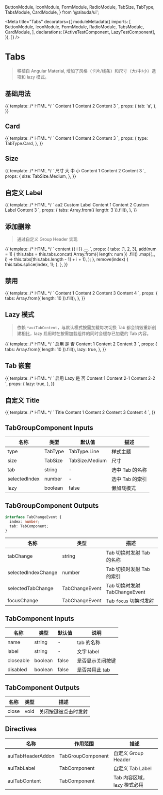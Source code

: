 

  ButtonModule,
  IconModule,
  FormModule,
  RadioModule,
  TabSize,
  TabType,
  TabsModule,
  CardModule,
} from '@alauda/ui';

<Meta
  title="Tabs"
  decorators={[
    moduleMetadata({
      imports: [
        ButtonModule,
        IconModule,
        FormModule,
        RadioModule,
        TabsModule,
        CardModule,
      ],
      declarations: [ActiveTestComponent, LazyTestComponent],
    }),
  ]}
/>

# Tabs

> 移植自 Angular Material, 增加了风格（卡片/线条）和尺寸（大/中/小）选项和 lazy 模式。

## 基础用法

<Canvas>
  <Story name="Basic" height="100px">
    {{
      template: /* HTML */ `
        <aui-tab-group [(tab)]="tab">
          <aui-tab name="a" label="Tab 0">
            <aui-card> Content 1</aui-card>
          </aui-tab>
          <aui-tab name="b" label="Tab 1">
            <aui-card> Content 2</aui-card>
          </aui-tab>
          <aui-tab name="c" label="Tab 2">
            <aui-card> Content 3</aui-card>
          </aui-tab>
        </aui-tab-group>
      `,
      props: {
        tab: 'a',
      },
    }}
  </Story>
</Canvas>

## Card

<Canvas>
  <Story name="Card" height="200px">
    {{
      template: /* HTML */ `
        <aui-tab-group [type]="type">
          <aui-tab label="Tab 0"><aui-card> Content 1 </aui-card></aui-tab>
          <aui-tab label="Tab 1"><aui-card> Content 2 </aui-card></aui-tab>
          <aui-tab label="Tab 2"><aui-card> Content 3 </aui-card></aui-tab>
        </aui-tab-group>
      `,
      props: {
        type: TabType.Card,
      },
    }}
  </Story>
</Canvas>

## Size

<Canvas>
  <Story name="Size" height="200px">
    {{
      template: /* HTML */ `
        <aui-form-item>
          <label auiFormItemLabel>尺寸</label>
          <aui-radio-group
            auiFormItemControl
            [(ngModel)]="size"
            [plain]="false"
          >
            <aui-radio-button value="large">大</aui-radio-button>
            <aui-radio-button value="medium">中</aui-radio-button>
            <aui-radio-button value="small">小</aui-radio-button>
          </aui-radio-group>
        </aui-form-item>
        <aui-tab-group [size]="size">
          <aui-tab label="Tab 0"><aui-card> Content 1 </aui-card></aui-tab>
          <aui-tab label="Tab 1"><aui-card> Content 2 </aui-card></aui-tab>
          <aui-tab label="Tab 2"><aui-card> Content 3 </aui-card></aui-tab>
        </aui-tab-group>
      `,
      props: {
        size: TabSize.Medium,
      },
    }}
  </Story>
</Canvas>

## 自定义 Label

<Canvas>
  <Story name="CustomLabel" height="200px">
    {{
      template: /* HTML */ `<aui-tab-group>
        <ng-container *auiTabTitle>aa2</ng-container>
        <aui-tab>
          <ng-container *auiTabLabel>
            <aui-icon icon="sun"></aui-icon>
            Custom Label
          </ng-container>
          <aui-card> Content 1 </aui-card>
        </aui-tab>
        <aui-tab label="Tab 1"><aui-card>Content 2</aui-card></aui-tab>
        <aui-tab>
          <ng-container *auiTabLabel>
            <aui-icon icon="moon"></aui-icon>
            Custom Label
          </ng-container>
          <aui-card> Content 3 </aui-card>
        </aui-tab>
      </aui-tab-group>`,
      props: {
        tabs: Array.from({ length: 3 }).fill(),
      },
    }}
  </Story>
</Canvas>

## 添加删除

> 通过自定义 Group Header 实现

<Canvas>
  <Story name="Editable" height="100px">
    {{
      template: /* HTML */ `
        <aui-tab-group>
          <aui-tab
            *ngFor="let tab of tabs; index as i; count as len"
            [closeable]="len > 1"
            [label]="'tab' + tab"
            (close)="remove(i)"
          >
            <aui-card> content {{ i }} </aui-card>
          </aui-tab>
          <button
            *auiTabHeaderAddon
            aui-button="primary"
            (click)="add()"
            size="small"
            [square]="true"
          >
            <aui-icon icon="plus"></aui-icon>
          </button>
        </aui-tab-group>
      `,
      props: {
        tabs: [1, 2, 3],
        add(num = 1) {
          this.tabs = this.tabs.concat(
            Array.from({ length: num })
              .fill()
              .map((_, i) => this.tabs[this.tabs.length - 1] + i + 1),
          );
        },
        remove(index) {
          this.tabs.splice(index, 1);
        },
      },
    }}
  </Story>
</Canvas>

## 禁用

<Canvas>
  <Story name="Disabled" height="100px">
    {{
      template: /* HTML */ `
        <aui-tab-group>
          <aui-tab label="Tab 0"> <aui-card> Content 1 </aui-card> </aui-tab>
          <aui-tab label="Tab 1" [disabled]="true"
            ><aui-card> Content 2 </aui-card></aui-tab
          >
          <aui-tab label="Tab 2"><aui-card> Content 3 </aui-card></aui-tab>
          <aui-tab label="Tab 3" [disabled]="true"
            ><aui-card> Content 4 </aui-card></aui-tab
          >
        </aui-tab-group>
      `,
      props: {
        tabs: Array.from({ length: 10 }).fill(),
      },
    }}
  </Story>
</Canvas>

## Lazy 模式

> 依赖 `*auiTabContent`，与默认模式按需加载每次切换 Tab 都会销毁重新创建相比，lazy 启用时在按需加载组件的同时会缓存已加载的 Tab 内容。

<Canvas>
  <Story name="Lazy" height="150px">
    {{
      template: /* HTML */ `
        <aui-form-item>
          <label auiFormItemLabel>启用</label>
          <aui-radio-group
            auiFormItemControl
            [(ngModel)]="lazy"
            [plain]="false"
          >
            <aui-radio-button [value]="true">是</aui-radio-button>
            <aui-radio-button [value]="false">否</aui-radio-button>
          </aui-radio-group>
        </aui-form-item>
        <aui-tab-group [lazy]="lazy">
          <aui-tab label="Tab 1">
            <tabs-lazy-test *auiTabContent
              ><aui-card> Content 1 </aui-card></tabs-lazy-test
            >
          </aui-tab>
          <aui-tab label="Tab 2">
            <tabs-lazy-test *auiTabContent
              ><aui-card> Content 2 </aui-card></tabs-lazy-test
            >
          </aui-tab>
          <aui-tab label="Tab 3">
            <tabs-lazy-test *auiTabContent
              ><aui-card> Content 3 </aui-card></tabs-lazy-test
            >
          </aui-tab>
        </aui-tab-group>
      `,
      props: {
        tabs: Array.from({ length: 10 }).fill(),
        lazy: true,
      },
    }}
  </Story>
</Canvas>

## Tab 嵌套

<Canvas>
  <Story name="Nest" height="100px">
    {{
      template: /* HTML */ ` <aui-form-item>
          <label auiFormItemLabel>启用 Lazy</label>
          <aui-radio-group
            auiFormItemControl
            [(ngModel)]="lazy"
            [plain]="false"
          >
            <aui-radio-button [value]="true">是</aui-radio-button>
            <aui-radio-button [value]="false">否</aui-radio-button>
          </aui-radio-group>
        </aui-form-item>
        <aui-tab-group [lazy]="lazy">
          <aui-tab label="Tab 1">
            <tabs-active-test *auiTabContent
              ><aui-card>Content 1</aui-card></tabs-active-test
            >
          </aui-tab>
          <aui-tab label="Tab 2">
            <tabs-active-test *auiTabContent>
              <aui-tab-group [lazy]="true">
                <aui-tab label="Tab 2-1">
                  <tabs-active-test *auiTabContent>
                    <aui-card> Content 2-1 </aui-card>
                  </tabs-active-test>
                </aui-tab>
                <aui-tab label="Tab 2-2">
                  <tabs-active-test *auiTabContent>
                    <aui-card> Content 2-2 </aui-card>
                  </tabs-active-test>
                </aui-tab>
              </aui-tab-group>
            </tabs-active-test>
          </aui-tab>
        </aui-tab-group>`,
      props: {
        lazy: true,
      },
    }}
  </Story>
</Canvas>

## 自定义 Title

<Canvas>
  <Story name="Title" height="100px">
    {{
      template: /* HTML */ `
        <aui-tab-group size="large">
          <ng-container *auiTabTitle>Title</ng-container>
          <aui-tab label="Tab 0"> <aui-card> Content 1 </aui-card> </aui-tab>
          <aui-tab label="Tab 1"><aui-card> Content 2 </aui-card></aui-tab>
          <aui-tab label="Tab 2"><aui-card> Content 3 </aui-card></aui-tab>
          <aui-tab label="Tab 3"><aui-card> Content 4 </aui-card></aui-tab>
        </aui-tab-group>
      `,
    }}
  </Story>
</Canvas>

## TabGroupComponent Inputs

| 名称          | 类型    | 默认值         | 描述            |
| ------------- | ------- | -------------- | --------------- |
| type          | TabType | TabType.Line   | 样式主题        |
| size          | TabSize | TabSize.Medium | 尺寸            |
| tab           | string  | -              | 选中 Tab 的名称 |
| selectedIndex | number  | -              | 选中 Tab 的索引 |
| lazy          | boolean | false          | 懒加载模式      |

## TabGroupComponent Outputs

```ts
interface TabChangeEvent {
  index: number;
  tab: TabComponent;
}
```

| 名称                | 类型           | 描述                          |
| ------------------- | -------------- | ----------------------------- |
| tabChange           | string         | Tab 切换时发射 Tab 的名称     |
| selectedIndexChange | number         | Tab 切换时发射 Tab 的索引     |
| selectedTabChange   | TabChangeEvent | Tab 切换时发射 TabChangeEvent |
| focusChange         | TabChangeEvent | Tab `focus` 切换时发射        |

## TabComponent Inputs

| 名称      | 类型    | 默认值 | 说明             |
| --------- | ------- | ------ | ---------------- |
| name      | string  | -      | tab 的名称       |
| label     | string  | -      | 文字 label       |
| closeable | boolean | false  | 是否显示关闭按键 |
| disabled  | boolean | false  | 是否禁用此 tab   |

## TabComponent Outputs

| 名称  | 类型 | 描述                 |
| ----- | ---- | -------------------- |
| close | void | 关闭按键被点击时发射 |

## Directives

| 名称              | 作用范围          | 描述                        |
| ----------------- | ----------------- | --------------------------- |
| auiTabHeaderAddon | TabGroupComponent | 自定义 Group Header         |
| auiTabLabel       | TabComponent      | 自定义 Tab Label            |
| auiTabContent     | TabComponent      | Tab 内容区域，lazy 模式必用 |
